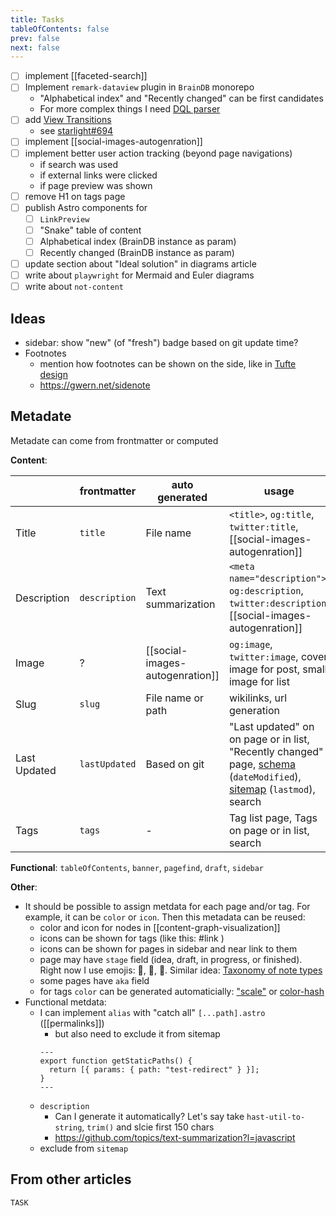 ```yaml
---
title: Tasks
tableOfContents: false
prev: false
next: false
---
```



- [ ] implement [[faceted-search]]
- [ ] Implement `remark-dataview` plugin in `BrainDB` monorepo
  - "Alphabetical index" and "Recently changed" can be first candidates
  - For more complex things I need [DQL parser](https://github.com/blacksmithgu/obsidian-dataview/blob/master/src/query/parse.ts)
- [ ] add [View Transitions](https://docs.astro.build/en/guides/view-transitions/)
  - see [starlight#694](https://github.com/withastro/starlight/pull/694#issuecomment-2021611520)
- [ ] implement [[social-images-autogenration]]
- [ ] implement better user action tracking (beyond page navigations)
  - if search was used
  - if external links were clicked
  - if page preview was shown
- [ ] remove H1 on tags page
- [ ] publish Astro components for
  - [ ] `LinkPreview`
  - [ ] "Snake" table of content
  - [ ] Alphabetical index (BrainDB instance as param)
  - [ ] Recently changed (BrainDB instance as param)
- [ ] update section about "Ideal solution" in diagrams article
- [ ] write about `playwright` for Mermaid and Euler diagrams
- [ ] write about `not-content`

## Ideas

- sidebar: show "new" (of "fresh") badge based on git update time?
- Footnotes
  - mention how footnotes can be shown on the side, like in [Tufte design](https://edwardtufte.github.io/tufte-css/)
  - https://gwern.net/sidenote

## Metadate

Metadate can come from frontmatter or computed

**Content**:

|              | frontmatter   | auto generated                  | usage                                                                                                                                                                                                                    |
| ------------ | ------------- | ------------------------------- | ------------------------------------------------------------------------------------------------------------------------------------------------------------------------------------------------------------------------ |
| Title        | `title`       | File name                       | `<title>`, `og:title`, `twitter:title`, [[social-images-autogenration]]                                                                                                                                                  |
| Description  | `description` | Text summarization              | `<meta name="description">`, `og:description`, `twitter:description`, [[social-images-autogenration]]                                                                                                                    |
| Image        | ?             | [[social-images-autogenration]] | `og:image`, `twitter:image`, cover image for post, small image for list                                                                                                                                                  |
| Slug         | `slug`        | File name or path               | wikilinks, url generation                                                                                                                                                                                                |
| Last Updated | `lastUpdated` | Based on git                    | "Last updated" on on page or in list, "Recently changed" page, [schema](https://schema.org/dateModified) (`dateModified`), [sitemap](https://docs.astro.build/en/guides/integrations-guide/sitemap/) (`lastmod`), search |
| Tags         | `tags`        | -                               | Tag list page, Tags on page or in list, search                                                                                                                                                                           |

**Functional**: `tableOfContents`, `banner`, `pagefind`, `draft`, `sidebar`

**Other**:

- It should be possible to assign metdata for each page and/or tag. For example, it can be `color` or `icon`. Then this metadata can be reused:
  - color and icon for nodes in [[content-graph-visualization]]
  - icons can be shown for tags (like this: #link <MaterialSymbolsLink class="icon text" />)
  - icons can be shown for pages in sidebar and near link to them
  - page may have `stage` field (idea, draft, in progress, or finished). Right now I use emojis: 🧠, 🚷, 🚧. Similar idea: [Taxonomy of note types](https://www.ssp.sh/brain/taxonomy-of-note-types/)
  - some pages have `aka` field
  - for tags `color` can be generated automaticially: ["scale"](https://d3js.org/d3-scale-chromatic/categorical) or [color-hash](https://github.com/zenozeng/color-hash)
- Functional metdata:
  - I can implement `alias` with "catch all" `[...path].astro` ([[permalinks]])
    - but also need to exclude it from sitemap
    ```astro
    ---
    export function getStaticPaths() {
      return [{ params: { path: "test-redirect" } }];
    }
    ---
    ```
  - `description`
    - Can I generate it automatically? Let's say take `hast-util-to-string`, `trim()` and slcie first 150 chars
    - https://github.com/topics/text-summarization?l=javascript
  - exclude from `sitemap`

## From other articles

```dataview
TASK
```
